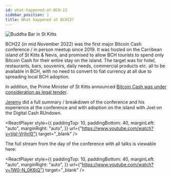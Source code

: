 ```yaml
---
id: what-happened-at-BCH-22
sidebar_position: 1
title: What happened at BCH22?
---
```



<img src={buddhaBar} alt="Buddha Bar in St Kitts" />

BCH22 (in mid November 2022) was the first major Bitcoin Cash conference / in person meetup since 2019. It was hosted on the Carribean island of St Kitts & Nevis, and promised to allow BCH tourists to spend only Bitcoin Cash for their entire stay on the island. The target was for hotel, restaurants, bars, souvenirs, daily needs, commercial products etc. all to be available in BCH, with no need to convert to fiat currency at all due to spreading local BCH adoption.

In addition, the Prime Minister of St Kitts announced [Bitcoin Cash was under consideration as legal tender](https://www.coindesk.com/policy/2022/11/14/bitcoin-cash-could-be-legal-tender-in-st-kitts-by-march-prime-minister-says/).

[Jeremy](/about) did a full summary / breakdown of the conference and his experience at the conference and with adoption on the island with Joel on the Digital Cash RUndown.

<ReactPlayer
  style={{
    paddingTop: 10,
    paddingBottom: 40,
    marginLeft: "auto",
    marginRight: "auto",
  }}
  url={"https://www.youtube.com/watch?v=VqI-Vrjhrl0"}
  target="_blank"
/>

The full stream from the day of the conference with all talks is viewable here:

<ReactPlayer
  style={{
    paddingTop: 10,
    paddingBottom: 40,
    marginLeft: "auto",
    marginRight: "auto",
  }}
  url={"https://www.youtube.com/watch?v=1W0-N_0K6jQ"}
  target="_blank"
/>
